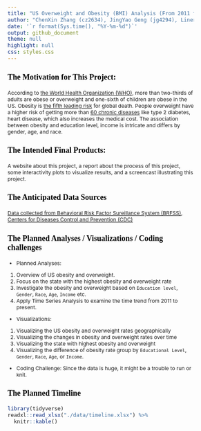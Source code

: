 ```yaml
---
title: "US Overweight and Obesity (BMI) Analysis (From 2011 to Present)"
author: "ChenXin Zhang (cz2634), JingYao Geng (jg4294), Liner Ge (lg3156), YiFan Su (ys3394)"
date: '`r format(Sys.time(), "%Y-%m-%d")`'
output: github_document
theme: null
highlight: null
css: styles.css
---
```


<style type="text/css">

body{ /* Normal  */
      font-size: 12px;
  }
td {  /* Table  */
  font-size: 8px;
}
h1.title {
  font-size: 35px;
  color: DarkRed;
}
h1 { /* Header 1 */
  font-size: 25px;
  color: Black;
}
h2 { /* Header 2 */
    font-size: 22px;
  color: Black;
}
h3 { /* Header 3 */
  font-size: 18px;
  font-family: "Times New Roman", Times, serif;
  color: Black;
}
code.r{ /* Code block */
    font-size: 12px;
}
pre { /* Code block - determines code spacing between lines */
    font-size: 14px;
}
</style>

### The Motivation for This Project:
According to [the World Health Organization (WHO)](https://www.who.int/news-room/fact-sheets/detail/obesity-and-overweight), more than two-thirds of adults are obese or overweight and one-sixth of children are obese in the US. Obesity is [the fifth leading risk](https://easo.org/media-portal/statistics/) for global death. People overweight have a higher risk of getting more than [60 chronic diseases](https://www.healthline.com/health/obesity-facts) like type 2 diabetes, heart disease, which also increases the medical cost. The association between obesity and education level, income is intricate and differs by gender, age, and race.

### The Intended Final Products:
A website about this project, a report about the process of this project, some interactivity plots to visualize results, and a screencast illustrating this project.

### The Anticipated Data Sources
[Data collected from Behavioral Risk Factor Sureillance System (BRFSS)](https://chronicdata.cdc.gov/Behavioral-Risk-Factors/BRFSS-Table-of-Overweight-and-Obesity-BMI-/fqb7-mgjf), [Centers for Diseases Control and Prevention (CDC)](https://www.cdc.gov/obesity/data/prevalence-maps.html#age)


### The Planned Analyses / Visualizations / Coding challenges

* Planned Analyses: 
1. Overview of US obesity and overweight.
2. Focus on the state with the highest obesity and overweight rate
3. Investigate the obesity and overweight based on `Education level`, `Gender`, `Race`, `Age`, `Income` etc.
4. Apply Time Series Analysis to examine the time trend from 2011 to present.
* Visualizations:
1. Visualizing the US obesity and overweight rates geographically
2. Visualizing the changes in obesity and overweight rates over time
3. Visualizing the state with highest obesity and overweight
4. Visualizing the difference of obesity rate group by `Educational Level`,  `Gender`, `Race`, `Age`, or `Income`. 
* Coding Challenge:
Since the data is huge, it might be a trouble to run or knit.

### The Planned Timeline

```r
library(tidyverse)
readxl::read_xlsx("./data/timeline.xlsx") %>% 
  knitr::kable()
```


